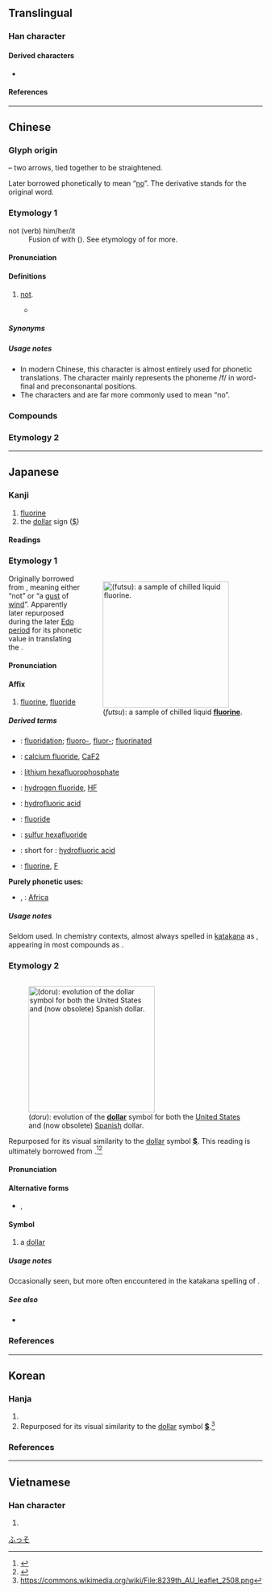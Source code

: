 {{also|𢎵}}
{{character info}}
==Translingual==

===Han character===
{{Han char|rn=57|rad=弓|as=02|sn=5|four=55027|canj=LLN|ids=⿻⿰丿丨弓}}

====Derived characters====
* {{l|mul|[[㔗]], [[佛]], [[沸]], [[𠔘]], [[𡗻]], [[𡘉]], [[𡛯]], [[𡶒]], [[𢂀]], [[𢏇]], [[𢒍]], [[𢘍]], [[𣭘]], [[𣲴]], [[𤝟]], [[𤤖]], [[𤫰]], [[𥘬]] [[𥿏]], [[𦕚]], [[𦨡]], [[𧉸]], [[𧙂]], [[𧠤]], [[𧿳]], [[𨚓]], [[𨚭]]}}

====References====
{{Han ref|kx=0356.160|dkj=09708|dj=0673.010|hdz=20990.090|uh=5F17}}

----

==Chinese==
{{zh-forms}}

===Glyph origin===
{{Han etym}}
{{liushu|p}} – two arrows, tied together to be straightened.

Later borrowed phonetically to mean “[[no]]”. The derivative {{och-l|拂}} stands for the original word.

===Etymology 1===
; not (verb) him/her/it
: Fusion of {{och-l|不|not}} with {{och-l|之|''third-person pronoun''}} ({{zh-ref|Schuessler, 2007}}). See etymology of {{zh-l|*不}} for more.

====Pronunciation====
{{zh-pron
|m=fú
|c=fat1
|h=gd=fud5
|mn=hut
|mn-t=hug4
|w=
|mc=y
|oc=y
|ma=|ma2=
|cat=adv,pref
}}

====Definitions====
{{zh-hanzi}}

# {{lb|zh|Classical|or|dialectal}} [[not]].
#* {{zh-x|一 簞 食{sì}，一 豆 羹，得 之 則 生，弗 得 則 死 。|Here are a small basket of rice and a platter of soup; getting them will enable survival, while '''not''' getting them will result in death.|ref=Mengzi}}

=====Synonyms=====
{{zh-dial|不}}

=====Usage notes=====
* In modern Chinese, this character is almost entirely used for phonetic translations. The character mainly represents the phoneme /f/ in word-final and preconsonantal positions.
* The characters {{zh-l|不}} and {{zh-l|否}} are far more commonly used to mean “no”.

===Compounds===
{{zh-der|因弗基普|弗雷特|弗悟|弗弗|弗庭|永矢弗諼|無遠弗屆|撥弗倒|自愧弗如|逃弗過}}

===Etymology 2===
{{zh-see|費|ss}}

----

==Japanese==
{{wp|lang=ja}}

===Kanji===
{{ja-kanji|grade=uc|rs=弓02}}

# [[fluorine]]
# the [[dollar]] sign ([[$]])

====Readings====
{{ja-readings
|goon=ほち
|kanon=ふつ
|kun=ドル-, ず-
}}

===Etymology 1===
<div style="float:right;">
{{wikipedia|lang=ja|フッ素|フッ素 (Fluorine)}}
{{wikipedia|Fluorine}}
[[File:Liquid_fluorine_tighter_crop.jpg|thumb|250px|{{lang|ja|弗}} (''futsu''): a sample of chilled liquid '''[[fluorine]]'''.]]
</div>
{{ja-kanjitab|ふつ|yomi=kanon}}
Originally borrowed from {{bor|ja|ltc|弗|tr=*pjut|sort=ふつ}}, meaning either “not” or “a [[gust]] of [[wind]]”. Apparently later repurposed during the later [[w:Edo period|Edo period]] for its phonetic value in translating the {{cog|nl|fluor||fluorine}}.

====Pronunciation====
{{ja-pron|yomi=kanon|ふつ}}

====Affix====
{{ja-pos|affix|ふつ|フツ}}

# {{lb|ja|sort=ふつ|chemistry|chemical elements}} [[fluorine]], [[fluoride]]

=====Derived terms=====
{{der-top}}
* {{ja-l|弗化|ふっか|fukka}}: [[fluoridation]]; [[fluoro-]], [[fluor-]]; [[fluorinated]]
* {{ja-l|弗化カルシウム|ふっかカルシウム|fukka karushiumu}}: [[calcium fluoride]], [[CaF2]]
* {{ja-l|六弗化リン酸リチウム|ろくふっかりんさんりちうむ|roku fukka rinsan richiumu}}: [[lithium hexafluorophosphate]]
* {{ja-l|弗化水素|ふっかすいそ|fukka suiso}}: [[hydrogen fluoride]], [[HF]]
* {{ja-l|弗化水素酸|ふっかすいそさん|fukka suiso san}}: [[hydrofluoric acid]]
* {{ja-l|弗化物|ふっかぶつ|fukkabutsu}}: [[fluoride]]
* {{ja-l|六弗化硫黄|ろくふっかいおう|ろくふっかいおう|roku fukka iou}}: [[sulfur hexafluoride]]
* {{ja-l|弗酸|ふっさん|fussan}}: short for {{ja-l|弗化水素酸||fukka suiso san}}: [[hydrofluoric acid]]
* {{ja-l|弗素|ふっそ|fusso}}: [[fluorine]], [[F]]
{{der-mid}}
'''Purely phonetic uses:'''
* {{ja-l|阿弗利加}}, {{ja-l|亜弗利加|アフリカ|Afurika}}: [[Africa]]
{{der-bottom}}

=====Usage notes=====
Seldom used. In chemistry contexts, almost always spelled in [[katakana]] as {{ja-l|フツ}}, appearing in most compounds as {{lang|ja|フッ}}.

===Etymology 2===
<div style="float:right;">
{{wikipedia|lang=ja|ドル}}
{{wikipedia|Dollar}}
[[File:Dollar_Symbol_Evolution.svg|thumb|250px|{{lang|ja|弗}} (''doru''): evolution of the '''[[dollar]]''' symbol for both the [[w:United States dollar|United States]] and (now obsolete) [[w:Spanish dollar|Spanish]] dollar.]]
</div>
{{ja-kanjitab|どる|yomi=kun}}
Repurposed for its visual similarity to the [[dollar]] symbol '''[[$]]'''. This reading is ultimately borrowed from {{bor|ja|nl|sort=とる'|dollar}}.<ref name="KDJ">{{R:Kokugo Dai Jiten}}</ref><ref name="DJR">{{R:Daijirin}}</ref>

====Pronunciation====
{{ja-pron|yomi=kun|acc=1|acc_ref=DJR|ドル}}

====Alternative forms====
* {{ja-l|ドル}}, {{ja-l|㌦}}

====Symbol====
{{ja-pos|symbol|ドル}}

# a [[dollar]]

=====Usage notes=====
Occasionally seen, but more often encountered in the katakana spelling of {{ja-l|ドル}}.

=====See also=====
* {{ja-r|仙|セント}}

===References===
<references/>

[[Category:ja:Chemical elements|ふっそ]]

----

==Korean==

===Hanja===
{{ko-hanja|아니다|아닐|불}}

# {{rfdef|ko|sort=弓02}}
# Repurposed for its visual similarity to the [[dollar]] symbol '''[[$]]'''.<ref>https://commons.wikimedia.org/wiki/File:8239th_AU_leaflet_2508.png</ref>

===References===
<references />

----

==Vietnamese==

===Han character===
{{vi-readings|reading=phất|rs=弓02}}

# {{rfdef|vi|sort=弓02}}